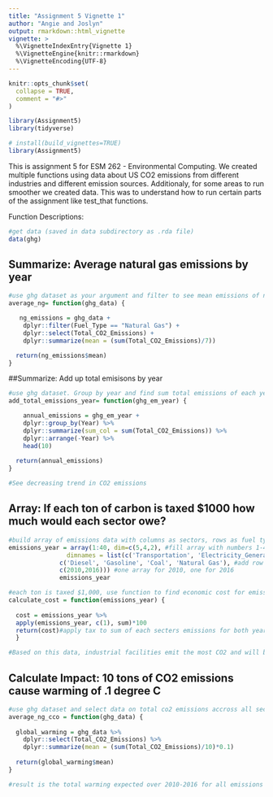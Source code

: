 ```yaml
---
title: "Assignment 5 Vignette 1"
author: "Angie and Joslyn"
output: rmarkdown::html_vignette
vignette: >
  %\VignetteIndexEntry{Vignette 1}
  %\VignetteEngine{knitr::rmarkdown}
  %\VignetteEncoding{UTF-8}
---
```


```r
knitr::opts_chunk$set(
  collapse = TRUE,
  comment = "#>"
)
```

```r
library(Assignment5)
library(tidyverse)

# install(build_vignettes=TRUE)
library(Assignment5)

```

This is assignment 5 for ESM 262 - Environmental Computing. We created multiple functions using data about US CO2 emissions from different industries and different emission sources. Additionaly, for some areas to run smoother we created data. This was to understand how to run certain parts of the assignment like test_that functions. 

Function Descriptions: 

```r
#get data (saved in data subdirectory as .rda file)
data(ghg)

```


## Summarize: Average natural gas emissions by year
```r

#use ghg dataset as your argument and filter to see mean emissions of natural gas over the 7 years of data
average_ng= function(ghg_data) {

   ng_emissions = ghg_data +
    dplyr::filter(Fuel_Type == "Natural Gas") +
    dplyr::select(Total_CO2_Emissions) +
    dplyr::summarize(mean = (sum(Total_CO2_Emissions)/7))

  return(ng_emissions$mean)
}

```


##Summarize: Add up total emisisons by year
```r
#use ghg dataset. Group by year and find sum total emissions of each year in chronological order
add_total_emissions_year= function(ghg_em_year) {

    annual_emissions = ghg_em_year +
    dplyr::group_by(Year) %>%
    dplyr::summarize(sum_col = sum(Total_CO2_Emissions)) %>%
    dplyr::arrange(-Year) %>%
    head(10)
    
  return(annual_emissions)
}

#See decreasing trend in CO2 emissions

```



## Array: If each ton of carbon is taxed $1000 how much would each sector owe?
```r

#build array of emissions data with columns as sectors, rows as fuel type, and arrays as the years 2010 and 2016.
emissions_year = array(1:40, dim=c(5,4,2), #fill array with numbers 1-40 FAKE DATA
                dimnames = list(c('Transportation', 'Electricity_Generation', 'Residential', 'Commercial',  'Industrial'), # add column names
              c('Diesel', 'Gasoline', 'Coal', 'Natural Gas'), #add row names
              c(2010,2016))) #one array for 2010, one for 2016
              emissions_year 

#each ton is taxed $1,000, use function to find economic cost for emissions for each sector. Data was created for array in above code so data is not accurate.
calculate_cost = function(emissions_year) {
  
  cost = emissions_year %>% 
  apply(emissions_year, c(1), sum)*100
  return(cost)#apply tax to sum of each secters emissions for both years
  }

#Based on this data, industrial facilities emit the most CO2 and will be taxed the most

```


## Calculate Impact: 10 tons of CO2 emissions cause warming of .1 degree C
```r
#use ghg dataset and select data on total co2 emissions accross all sectors and years. Divide by 10 since and multiply by .1 to get expected warming. 
average_ng_cco = function(ghg_data) {
  
  global_warming = ghg_data %>%
    dplyr::select(Total_CO2_Emissions) %>%
    dplyr::summarize(mean = (sum(Total_CO2_Emissions)/10)*0.1)
  
  return(global_warming$mean)
}

#result is the total warming expected over 2010-2016 for all emissions in that time
```


